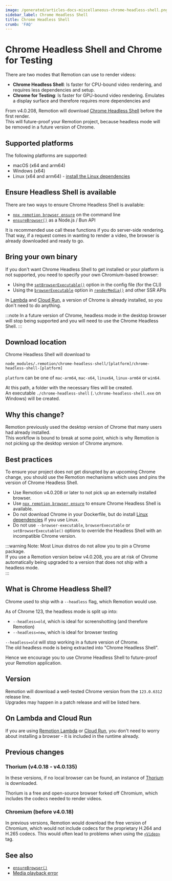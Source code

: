 ```yaml
---
image: /generated/articles-docs-miscellaneous-chrome-headless-shell.png
sidebar_label: Chrome Headless Shell
title: Chrome Headless Shell
crumb: 'FAQ'
---
```


# Chrome Headless Shell and Chrome for Testing<AvailableFrom v="4.0.247"/>

There are two modes that Remotion can use to render videos:

- **Chrome Headless Shell**: Is faster for CPU-bound video rendering, and requires less dependencies and setup.
- **Chrome for Testing**: Is faster for GPU-bound video rendering. Emulates a display surface and therefore requires more dependencies and

From v4.0.208, Remotion will download [Chrome Headless Shell](https://developer.chrome.com/blog/chrome-headless-shell) before the first render.  
This will future-proof your Remotion project, because headless mode will be removed in a future version of Chrome.

## Supported platforms

The following platforms are supported:

- macOS (x64 and arm64)
- Windows (x64)
- Linux (x64 and arm64) - [install the Linux dependencies](/docs/miscellaneous/linux-dependencies)

## Ensure Headless Shell is available

There are two ways to ensure Chrome Headless Shell is available:

- [`npx remotion browser ensure`](/docs/cli/browser/ensure) on the command line
- [`ensureBrowser()`](/docs/renderer/ensure-browser) as a Node.js / Bun API

It is recommended use call these functions if you do server-side rendering.  
That way, if a request comes in wanting to render a video, the browser is already downloaded and ready to go.

## Bring your own binary

If you don't want Chrome Headless Shell to get installed or your platform is not supported, you need to specify your own Chromium-based browser:

- Using the [`setBrowserExecutable()`](/docs/config#setbrowserexecutable) option in the config file (for the CLI)
- Using the [`browserExecutable`](/docs/renderer/render-media) option in [`renderMedia()`](/docs/renderer/render-media) and other SSR APIs

In [Lambda](/docs/lambda) and [Cloud Run](/docs/cloudrun), a version of Chrome is already installed, so you don't need to do anything.

:::note
In a future version of Chrome, headless mode in the desktop browser will stop being supported and you will need to use the Chrome Headless Shell.
:::

## Download location

Chrome Headless Shell will download to

```
node_modules/.remotion/chrome-headless-shell/[platform]/chrome-headless-shell-[platform]
```

`platform` can be one of `mac-arm64`, `mac-x64`, `linux64`, `linux-arm64` or `win64`.

At this path, a folder with the necessary files will be created.  
An executable `./chrome-headless-shell` (`.\chrome-headless-shell.exe` on Windows) will be created.

## Why this change?

Remotion previously used the desktop version of Chrome that many users had already installed.  
This workflow is bound to break at some point, which is why Remotion is not picking up the desktop version of Chrome anymore.

## Best practices

To ensure your project does not get disrupted by an upcoming Chrome change, you should use the Remotion mechanisms which uses and pins the version of Chrome Headless Shell.

- Use Remotion v4.0.208 or later to not pick up an externally installed browser.
- Use [`npx remotion browser ensure`](/docs/cli/browser/ensure) to ensure Chrome Headless Shell is available.
- Do not download Chrome in your Dockerfile, but do install [Linux dependencies](/docs/miscellaneous/linux-dependencies) if you use Linux.
- Do not use `--browser-executable`, `browserExecutable` or `setBrowserExecutable()` options to override the Headless Shell with an incompatible Chrome version.

:::warning
Note: Most Linux distros do not allow you to pin a Chrome package.  
If you use a Remotion version below v4.0.208, you are at risk of Chrome automatically being upgraded to a version that does not ship with a headless mode.  
:::

## What is Chrome Headless Shell?

Chrome used to ship with a `--headless` flag, which Remotion would use.

As of Chrome 123, the headless mode is split up into:

- `--headless=old`, which is ideal for screenshotting (and therefore Remotion)
- `--headless=new`, which is ideal for browser testing

`--headless=old` will stop working in a future version of Chrome.  
The old headless mode is being extracted into "Chrome Headless Shell".

Hence we encourage you to use Chrome Headless Shell to future-proof your Remotion application.

## Version

Remotion will download a well-tested Chrome version from the `123.0.6312` release line.  
Upgrades may happen in a patch release and will be listed here.

## On Lambda and Cloud Run

If you are using [Remotion Lambda](/docs/lambda) or [Cloud Run](/docs/cloudrun), you don't need to worry about installing a browser - it is included in the runtime already.

## Previous changes

### Thorium (v4.0.18 - v4.0.135)

In these versions, if no local browser can be found, an instance of [Thorium](https://thorium.rocks/) is downloaded.

Thorium is a free and open-source browser forked off Chromium, which includes the codecs needed to render videos.

### Chromium (before v4.0.18)

In previous versions, Remotion would download the free version of Chromium, which would not include codecs for the proprietary H.264 and H.265 codecs.
This would often lead to problems when using the [`<Video>`](/docs/video) tag.

## See also

- [`ensureBrowser()`](/docs/renderer/ensure-browser)
- [Media playback error](/docs/media-playback-error)
